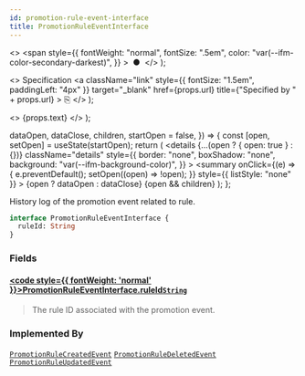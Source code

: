 ```yaml
---
id: promotion-rule-event-interface
title: PromotionRuleEventInterface
---
```


  <>
    <span
      style={{
        fontWeight: "normal",
        fontSize: ".5em",
        color: "var(--ifm-color-secondary-darkest)",
      }}
    >
      &nbsp;●&nbsp;
    </span>
  </>
);

  <>
    Specification
    <a
      className="link"
      style={{ fontSize: "1.5em", paddingLeft: "4px" }}
      target="\_blank"
      href={props.url}
      title={"Specified by " + props.url}
    >
      ⎘
    </a>
  </>
);

  <>
    <span className={props.class}>{props.text}</span>
  </>
);


  dataOpen,
  dataClose,
  children,
  startOpen = false,
}) => {
  const [open, setOpen] = useState(startOpen);
  return (
    <details
      {...(open ? { open: true } : {})}
      className="details"
      style={{
        border: "none",
        boxShadow: "none",
        background: "var(--ifm-background-color)",
      }}
    >
      <summary
        onClick={(e) => {
          e.preventDefault();
          setOpen((open) => !open);
        }}
        style={{ listStyle: "none" }}
      >
        {open ? dataOpen : dataClose}
      </summary>
      {open && children}
    </details>
  );
};

History log of the promotion event related to rule.

<Badge
  text="Added in Saleor 3.17"
  class="badge badge--secondary margin-bottom--sm"
/>

<FeaturePreview />

```graphql
interface PromotionRuleEventInterface {
  ruleId: String
}
```

### Fields

#### [<code style={{ fontWeight: 'normal' }}>PromotionRuleEventInterface.<b>ruleId</b></code>](#)<Bullet />[`String`](../../../api-reference/miscellaneous/scalars/string) <Badge class="badge badge--secondary" text="scalar"/> <Badge class="badge badge--secondary" text="miscellaneous"/>

> The rule ID associated with the promotion event.

### Implemented By

[`PromotionRuleCreatedEvent`](../../../api-reference/discounts/objects/promotion-rule-created-event) <Badge class="badge badge--secondary" text="object"/><Bullet />[`PromotionRuleDeletedEvent`](../../../api-reference/discounts/objects/promotion-rule-deleted-event) <Badge class="badge badge--secondary" text="object"/><Bullet />[`PromotionRuleUpdatedEvent`](../../../api-reference/discounts/objects/promotion-rule-updated-event) <Badge class="badge badge--secondary" text="object"/>

